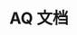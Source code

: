 ---
title: AQ 文档
description: AQ 官方文档
template: splash
hero:
  tagline: AQ 官方文档。AQ 是一种解释型编程语言。它速度快、体积小、简单且安全。同时，用 AQ 编写的程序也可以进行编译。也许是一部伟大的作品。
  image:
    file: ../../../assets/aq.webp
  actions:
    - text: 阅读文档
      link: /#
      icon: right-arrow
    - text: 官方网站
      link: https://www.axa6.com
      icon: external
      variant: minimal
    - text: Github
      link: https://github.com/aq-org/AQ
      icon: external
      variant: minimal
---